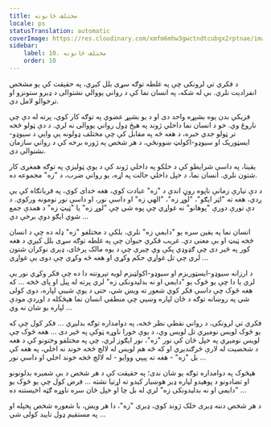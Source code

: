 ```yaml
---
title: مختلف ځانونه
locale: ps
statusTranslation: automatic
coverImage: https://res.cloudinary.com/xmfm6mhw3gwctndtcubgx2rptnae/image/upload/v1740468922/small_cover_tratado_de_psicologia_revolucionaria_a4c0dca4e0.webp
sidebar:
    label: 10. مختلف ځانونه
    order: 10
---
```

د فکري تي لرونکی چې په غلطه توګه سړی بلل کیږي، په حقیقت کې یو مشخص انفرادیت نلري. بې له شکه، په انسان نما کې د رواني یووالي نشتوالی د ډیرو ستونزو او ترخوالو لامل دی.

فزیکي بدن یوه بشپړه واحد دی او د یو بشپړ عضوي په توګه کار کوي، پرته له دې چې ناروغ وي. خو د انسان نما داخلي ژوند په هیڅ ډول رواني یووالی نه لري. د دې ټولو څخه تر ټولو جدي خبره، د هغه څه په مقابل کې چې مختلف ډولونه یې وايي د سیوډو-ایسټوریک او سیوډو-اکولټ ښوونځي، د هر شخص په ژوره برخه کې د رواني سازمان نشتوالی دی.

یقینا، په داسې شرایطو کې د خلکو په داخلي ژوند کې د یوې ټولیزې په توګه همغږی کار شتون نلري. انسان نما، د خپل داخلي حالت په اړه، یو رواني ضرب، د "زه" مجموعه ده.

د دې تیارې زمانې ناپوه روڼ اندي د "زه" عبادت کوي، هغه خدای کوي، په قربانګاه کې یې ږدي، هغه ته "اټر ایګو"، "لوړ زه"، "الهي زه" او داسې نور، او داسې نور نومونه ورکوي. د دې تورې دورې "پوهانو" نه غواړي چې پوه شي چې "لوړ زه" یا "ټیټ زه" د همدې جمع شوي ایګو دوې برخې دي ...

انسان نما په یقین سره یو "دایمي زه" نلري، بلکې د مختلفو "زه" ډله ده چې د انسان څخه ټیټ او بې معنی دي. غریب فکري حیوان چې په غلطه توګه سړی بلل کیږي د هغه کور په څیر دی چې ګډوډي پکې وي چیرې چې د یوه مالک پرځای، ډیری نوکران شتون لري چې تل غواړي حکم وکړي او هغه څه وکړي چې دوی یې غواړي ...

د ارزانه سیوډو-ایسټوریزم او سیوډو-اکولټیزم لویه تېروتنه دا ده چې فکر وکړي نور یې لري یا دا چې یو څوک یو "دایمي او نه بدلیدونکی زه" لري پرته له پیل او پای څخه ... که هغه څوک چې داسې فکر کوي شعور ته ویښ شي، حتی د یوې شیبې لپاره، دوی کولی شي په روښانه توګه د ځان لپاره وښيي چې منطقي انسان نما هیڅکله د اوږدې مودې لپاره یو شان نه وي ...

فکري تي لرونکی، د رواني نقطې نظر څخه، په دوامداره توګه بدلیږي ... فکر کول چې که یو څوک لويس نومیږي تل لويس وي، د یوې خورا ناوړه ټوکې په څیر دی ... هغه څوک چې لويس نومیږي په خپل ځان کې نور "زه"، نور ایګوز لري، چې په مختلفو وختونو کې د هغه د شخصیت له لارې څرګندیږي او که څه هم لويس له لالچ څخه خوند نه اخلي، په هغه کې بل "زه" - هغه ته پیپي ووایو - له لالچ څخه خوند اخلي او داسې نور ...

هیڅوک په دوامداره توګه یو شان ندی؛ په حقیقت کې د هر شخص د بې شمیره بدلونونو او تضادونو د پوهیدو لپاره ډیر هوښیار کیدو ته اړتیا نشته ... فرض کول چې یو څوک یو "دایمي او نه بدلیدونکی زه" لري له بل چا او خپل ځان سره ناوړه ګټه اخیستنه ده ...

د هر شخص دننه ډیری خلک ژوند کوي، ډیری "زه"، دا هر ویښ، با شعوره شخص پخپله او په مستقیم ډول تایید کولی شي ...

